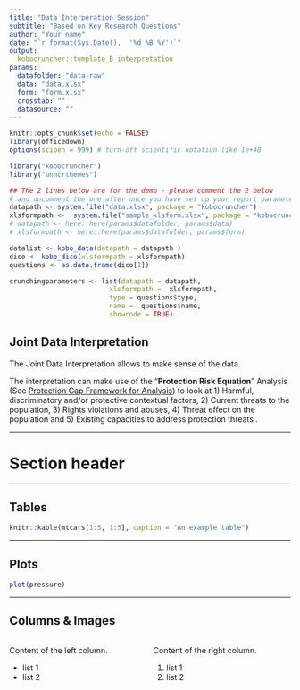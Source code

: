```yaml
---
title: "Data Interperation Session"
subtitle: "Based on Key Research Questions"
author: "Your name"
date: "`r format(Sys.Date(),  '%d %B %Y')`"
output:
  kobocruncher::template_B_interpretation
params:
  datafolder: "data-raw"
  data: "data.xlsx"
  form: "form.xlsx"
  crosstab: ""
  datasource: ""
---
```



```r
knitr::opts_chunk$set(echo = FALSE)
library(officedown)
options(scipen = 999) # turn-off scientific notation like 1e+48

library("kobocruncher")
library("unhcrthemes")
```

```r
## The 2 lines below are for the demo - please comment the 2 below 
# and uncomment the one after once you have set up your report parameters..
datapath <- system.file("data.xlsx", package = "kobocruncher")
xlsformpath <-  system.file("sample_xlsform.xlsx", package = "kobocruncher")
# datapath <- here::here(params$datafolder, params$data)
# xlsformpath <- here::here(params$datafolder, params$form) 

datalist <- kobo_data(datapath = datapath )
dico <- kobo_dico(xlsformpath = xlsformpath)
questions <- as.data.frame(dico[1])

crunchingparameters <- list(datapath = datapath,
                         xlsformpath =  xlsformpath,
                         type = questions$type,
                         name =  questions$name,
                         showcode = TRUE)
```

## Joint Data Interpretation  

The Joint Data Interpretation allows to make sense of the data.

The interpretation can make use of the "__Protection Risk Equation__" Analysis (See [Protection Gap Framework for Analysis](https://www.unhcr.org/50aa57ad9.pdf)) to look at 1) Harmful, discriminatory and/or protective contextual factors, 2) Current threats to the population, 3) Rights violations and abuses, 4) Threat effect on the population and 5) Existing capacities to address protection threats .

---

# Section header

---

## Tables


```r
knitr::kable(mtcars[1:5, 1:5], caption = "An example table")
```

---

## Plots

```r
plot(pressure)
```


---

## Columns & Images

:::::: {.columns}
::: {.column}
Content of the left column.

*  list 1
*  list 2
:::

::: {.column}
Content of the right column.

1.  list 1
2.  list 2
:::
::::::
